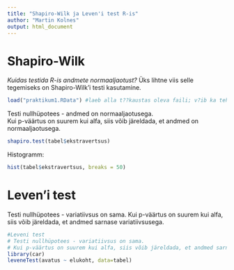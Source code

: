 ```yaml
---
title: "Shapiro-Wilk ja Leven'i test R-is"
author: "Martin Kolnes"
output: html_document
---
```


# Shapiro-Wilk
*Kuidas testida R-is andmete normaaljaotust?*
Üks lihtne viis selle tegemiseks on Shapiro-Wilk'i testi kasutamine. 

```r
load("praktikum1.RData") #laeb alla t??kaustas oleva faili; v?ib ka teha k?sitsi (vt, 1praktikumi juhend)
```

Testi nullhüpotees - andmed on normaaljaotusega.  
Kui p-väärtus on suurem kui alfa, siis võib järeldada, et andmed on normaaljaotusega.
```r
shapiro.test(tabel$ekstravertsus) 
```

Histogramm:  
```r
hist(tabel$ekstravertsus, breaks = 50)
```

# Leven'i test  
Testi nullhüpotees - variatiivsus on sama.
Kui p-väärtus on suurem kui alfa, siis võib järeldada, et andmed sarnase variatiivsusega.
```r
#Leveni test
# Testi nullhüpotees - variatiivsus on sama.
# Kui p-väärtus on suurem kui alfa, siis võib järeldada, et andmed sarnase variatiivsusega.
library(car)
leveneTest(avatus ~ elukoht, data=tabel)

```

